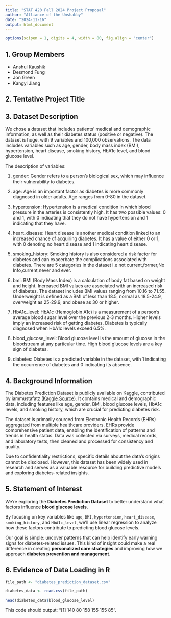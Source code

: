 ```yaml
---
title: "STAT 420 Fall 2024 Project Proposal"
author: "Alliance of the Unshabby"
date: "2024-11-16"
output: html_document
---
```


```r
options(scipen = 1, digits = 4, width = 80, fig.align = "center")
```


## 1. Group Members

- Anshul Kaushik
- Desmond Fung
- Jon Green
- Kangyi Jiang

## 2. Tentative Project Title

## 3. Dataset Description

We chose a dataset that includes patients' medical and demographic information, as well as their diabetes status (positive or negative). The dataset is huge, with 9 variables and 100,000 observations. The data includes variables such as age, gender, body mass index (BMI), hypertension, heart disease, smoking history, HbA1c level, and blood glucose level.

The description of variables:

1. gender: Gender refers to a person's biological sex, which may influence their vulnerability to diabetes.

2. age: Age is an important factor as diabetes is more commonly diagnosed in older adults. Age ranges from 0-80 in the dataset.

3. hypertension: Hypertension is a medical condition in which blood pressure in the arteries is consistently high. It has two possible values: 0 and 1, with 0 indicating that they do not have hypertension and 1 indicating that they have.

4. heart_disease: Heart disease is another medical condition linked to an increased chance of acquiring diabetes. It has a value of either 0 or 1, with 0 denoting no heart disease and 1 indicating heart disease.

5. smoking_history: Smoking history is also considered a risk factor for diabetes and can exacerbate the complications associated with diabetes. There are 5 categories in the dataset i.e not current,former,No Info,current,never and ever.

6. bmi: BMI (Body Mass Index) is a calculation of body fat based on weight and height. Increased BMI values are associated with an increased risk of diabetes. The dataset includes BMI values ranging from 10.16 to 71.55. Underweight is defined as a BMI of less than 18.5, normal as 18.5-24.9, overweight as 25-29.9, and obese as 30 or higher.

7. HbA1c_level: HbA1c (Hemoglobin A1c) is a measurement of a person's average blood sugar level over the previous 2-3 months. Higher levels imply an increased risk of getting diabetes. Diabetes is typically diagnosed when HbA1c levels exceed 6.5%.

8. blood_glucose_level: Blood glucose level is the amount of glucose in the bloodstream at any particular time. High blood glucose levels are a key sign of diabetes.

9. diabetes: Diabetes is a predicted variable in the dataset, with 1 indicating the occurrence of diabetes and 0 indicating its absence.

## 4. Background Information

The Diabetes Prediction Dataset is publicly available on Kaggle, contributed by iammustafatz ([Kaggle Source](https://www.kaggle.com/datasets/iammustafatz/diabetes-prediction-dataset)). It contains medical and demographic data, including features like age, gender, BMI, blood glucose levels, HbA1c levels, and smoking history, which are crucial for predicting diabetes risk.

The dataset is primarily sourced from Electronic Health Records (EHRs) aggregated from multiple healthcare providers. EHRs provide comprehensive patient data, enabling the identification of patterns and trends in health status. Data was collected via surveys, medical records, and laboratory tests, then cleaned and processed for consistency and quality.

Due to confidentiality restrictions, specific details about the data's origins cannot be disclosed. However, this dataset has been widely used in research and serves as a valuable resource for building predictive models and exploring diabetes-related insights.

## 5. Statement of Interest

We’re exploring the **Diabetes Prediction Dataset** to better understand what factors influence **blood glucose levels**. 

By focusing on key variables like `age`, `BMI`, `hypertension`, `heart_disease`, `smoking_history`, and `HbA1c_level`, we’ll use linear regression to analyze how these factors contribute to predicting blood glucose levels.

Our goal is simple: uncover patterns that can help identify early warning signs for diabetes-related issues. This kind of insight could make a real difference in creating **personalized care strategies** and improving how we approach **diabetes prevention and management**.


## 6. Evidence of Data Loading in R

```r
file_path <- "diabetes_prediction_dataset.csv"

diabetes_data <- read.csv(file_path)

head(diabetes_data$blood_glucose_level)
```

This code should output: "[1] 140  80 158 155 155  85". 

